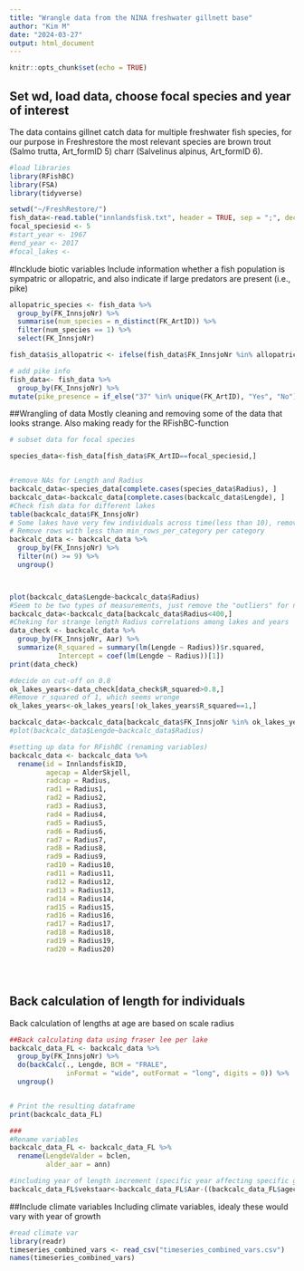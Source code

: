 ---
title: "Wrangle data from the NINA freshwater gillnett base"
author: "Kim M"
date: "2024-03-27"
output: html_document
---

```{r setup, include=FALSE}
knitr::opts_chunk$set(echo = TRUE)
```

## Set wd, load data, choose focal species and year of interest

The data contains gillnet catch data for multiple freshwater fish species, for our purpose in Freshrestore the most relevant species are brown trout (Salmo trutta, Art_formID 5) charr (Salvelinus alpinus, Art_formID 6). 


```{r species}
#load libraries
library(RFishBC)
library(FSA)
library(tidyverse)

setwd("~/FreshRestore/")
fish_data<-read.table("innlandsfisk.txt", header = TRUE, sep = ";", dec = ".")
focal_speciesid <- 5
#start_year <- 1967
#end_year <- 2017
#focal_lakes <-
```
#Incklude biotic variables
Include information whether a fish population is sympatric or allopatric, and also indicate if large predators are present (i.e., pike)
```{r species2}
allopatric_species <- fish_data %>%
  group_by(FK_InnsjoNr) %>%
  summarise(num_species = n_distinct(FK_ArtID)) %>%
  filter(num_species == 1) %>%
  select(FK_InnsjoNr)

fish_data$is_allopatric <- ifelse(fish_data$FK_InnsjoNr %in% allopatric_species$FK_InnsjoNr, "allopatric", "sympatric")

# add pike info
fish_data<- fish_data %>%
  group_by(FK_InnsjoNr) %>%
mutate(pike_presence = if_else("37" %in% unique(FK_ArtID), "Yes", "No")) #37 is pike

```


##Wrangling of data
Mostly cleaning and removing some of the data that looks strange. Also making ready for the RFishBC-function

```{r wrangling}
# subset data for focal species

species_data<-fish_data[fish_data$FK_ArtID==focal_speciesid,]


#remove NAs for Length and Radius 
backcalc_data<-species_data[complete.cases(species_data$Radius), ]
backcalc_data<-backcalc_data[complete.cases(backcalc_data$Lengde), ]
#Check fish data for different lakes
table(backcalc_data$FK_InnsjoNr)
# Some lakes have very few individuals across time(less than 10), remove these lakes as they dont seem representative for the species
# Remove rows with less than min_rows_per_category per category
backcalc_data <- backcalc_data %>%
  group_by(FK_InnsjoNr) %>%
  filter(n() >= 9) %>%
  ungroup()



plot(backcalc_data$Lengde~backcalc_data$Radius)
#Seem to be two types of measurements, just remove the "outliers" for now
backcalc_data<-backcalc_data[backcalc_data$Radius<400,]
#Cheking for strange length Radius correlations among lakes and years
data_check <- backcalc_data %>%
  group_by(FK_InnsjoNr, Aar) %>%
  summarize(R_squared = summary(lm(Lengde ~ Radius))$r.squared,
            Intercept = coef(lm(Lengde ~ Radius))[1])
print(data_check)

#decide on cut-off on 0.8
ok_lakes_years<-data_check[data_check$R_squared>0.8,]
#Remove r_squared of 1, which seems wronge
ok_lakes_years<-ok_lakes_years[!ok_lakes_years$R_squared==1,]

backcalc_data<-backcalc_data[backcalc_data$FK_InnsjoNr %in% ok_lakes_years$FK_InnsjoNr & backcalc_data$Aar %in% ok_lakes_years$Aar ,]
#plot(backcalc_data$Lengde~backcalc_data$Radius)

#setting up data for RFishBC (renaming variables)
backcalc_data <- backcalc_data %>%
  rename(id = InnlandsfiskID,
         agecap = AlderSkjell,
         radcap = Radius,
         rad1 = Radius1,
         rad2 = Radius2,
         rad3 = Radius3,
         rad4 = Radius4,
         rad5 = Radius5,
         rad6 = Radius6,
         rad7 = Radius7,
         rad8 = Radius8,
         rad9 = Radius9,
         rad10 = Radius10,
         rad11 = Radius11,
         rad12 = Radius12,
         rad13 = Radius13,
         rad14 = Radius14,
         rad15 = Radius15,
         rad16 = Radius16,
         rad17 = Radius17,
         rad18 = Radius18,
         rad19 = Radius19,
         rad20 = Radius20)





```

## Back calculation of length for individuals

Back calculation of lengths at age are based on scale radius

```{r backcalculation}

##Back calculating data using fraser lee per lake 
backcalc_data_FL <- backcalc_data %>%
  group_by(FK_InnsjoNr) %>%
  do(backCalc(., Lengde, BCM = "FRALE",
              inFormat = "wide", outFormat = "long", digits = 0)) %>%
  ungroup()


# Print the resulting dataframe
print(backcalc_data_FL)

###
#Rename variables
backcalc_data_FL <- backcalc_data_FL %>%
  rename(LengdeValder = bclen,
         alder_aar = ann)

#including year of length increment (specific year affecting specific growth)
backcalc_data_FL$vekstaar<-backcalc_data_FL$Aar-((backcalc_data_FL$agecap-backcalc_data_FL$alder_aar+1))
```

##Include climate variables
Including climate variables, idealy these would vary with year of growth

```{r climate variables}
#read climate var
library(readr)
timeseries_combined_vars <- read_csv("timeseries_combined_vars.csv")
names(timeseries_combined_vars)


```

